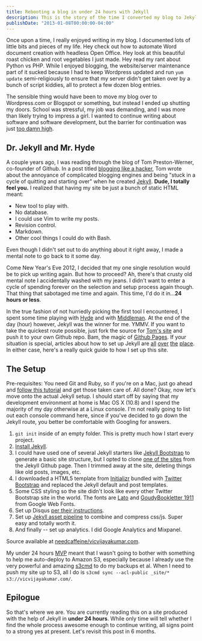 ```yaml
---
title: Rebooting a blog in under 24 hours with Jekyll
description: This is the story of the time I converted my blog to Jekyll.
publishDate: "2013-01-08T00:00:00-04:00"
---
```


Once upon a time, I really enjoyed writing in my blog. I documented lots of little bits and pieces of my life. Hey check out how to automate Word document creation with headless Open Office. Hey look at this beautiful roast chicken and root vegetables I just made. Hey read my rant about Python vs PHP. While I enjoyed blogging, the website/server maintenance part of it sucked because I had to keep Wordpress updated and run `yum update` semi-religiously to ensure that my server didn't get taken over by a bunch of script kiddies, all to protect a few dozen blog entries.

The sensible thing would have been to move my blog over to Wordpress.com or Blogspot or something, but instead I ended up shutting my doors. School was stressful, my job was demanding, and I was more than likely trying to impress a girl. I wanted to continue writing about software and software development, but the barrier for continuation was just [too damn high](https://www.google.com/search?num=10&site=imghp&tbm=isch&q=too+damn+high).

## Dr. Jekyll and Mr. Hyde

A couple years ago, I was reading through the blog of Tom Preston-Werner, co-founder of Github. In a post titled [blogging like a hacker](http://tom.preston-werner.com/2008/11/17/blogging-like-a-hacker.html), Tom wrote about the annoyance of complicated blogging engines and being "stuck in a cycle of quitting and starting over" when he created [Jekyll](https://github.com/mojombo/jekyll). <b>Dude, I totally feel you.</b> I realized that having my site be just a bunch of static HTML meant:

- New tool to play with.
- No database.
- I could use Vim to write my posts.
- Revision control.
- Markdown.
- Other cool things I could do with Bash.

Even though I didn't set out to do anything about it right away, I made a mental note to go back to it some day.

Come New Year's Eve 2012, I decided that my one single resolution would be to pick up writing again. But how to proceed? Ah, there's that crusty old mental note I accidentally washed with my jeans. I didn't want to enter a cycle of spending forever on the selection and setup process again though. That thing that sabotaged me time and again. This time, I'd do it in...<b>24 hours or less</b>.

In the true fashion of not hurriedly picking the first tool I encountered, I spent some time playing with [Hyde](https://github.com/lakshmivyas/hyde) and with [Middleman](https://github.com/middleman/middleman). At the end of the day (hour) however, Jekyll was the winner for me. YMMV. If you want to take the quickest route possible, just fork the source for [Tom's site](https://github.com/mojombo/mojombo.github.com) and push it to your own Github repo. Bam, the magic of [Github Pages](http://pages.github.com/). If your situation is special, articles about how to set up Jekyll are [all](http://jekyllbootstrap.com/) [over](http://net.tutsplus.com/tutorials/other/building-static-sites-with-jekyll/) [the](http://danielmcgraw.com/2011/04/14/The-Ultimate-Guide-To-Getting-Started-With-Jekyll-Part-1/) [place](http://paulstamatiou.com/how-to-wordpress-to-jekyll). In either case, here's a really quick guide to how I set up this site.

## The Setup

Pre-requisites: You need Git and Ruby, so if you're on a Mac, just go ahead and [follow this tutorial](http://www.moncefbelyamani.com/how-to-install-xcode-homebrew-git-rvm-ruby-on-mac/) and get those taken care of. All done? Okay, now let's move onto the actual Jekyll setup. I should start off by saying that my development environment at home is Mac OS X (10.8) and I spend the majority of my day otherwise at a Linux console. I'm not really going to list out each console command here, since if you've decided to go down the Jekyll route, you better be comfortable with Googling for answers.

1. `git init` inside of an empty folder. This is pretty much how I start every project.
2. [Install Jekyll](https://github.com/mojombo/jekyll/wiki/install).
3. I could have used one of several Jekyll starters like [Jekyll Bootstrap](http://jekyllbootstrap.com/) to generate a basic site structure, but I opted to clone [one of the sites](https://github.com/mojombo/jekyll/wiki/sites) from the Jekyll Github page. Then I trimmed away at the site, deleting things like old posts, images, etc.
4. I downloaded a HTML5 template from [Initializr](http://www.initializr.com/) bundled with [Twitter Bootstrap](http://twitter.github.com/bootstrap/) and replaced the Jekyll default and post templates.
5. Some CSS styling so the site didn't look like every other Twitter Bootstrap site in the world. The fonts are [Lato](http://www.google.com/webfonts/specimen/Lato) and [GoudyBookletter 1911](http://www.google.com/webfonts/specimen/Goudy+Bookletter+1911) from Google Web Fonts.
6. Set up Disqus [per their instructions](http://help.disqus.com/customer/portal/articles/472138-jekyll-installation-instructions).
7. Set up [Jekyll asset pipeline](https://github.com/matthodan/jekyll-asset-pipeline) to combine and compress css/js. Super easy and totally worth it.
8. And finally -- set up analytics. I did Google Analytics and Mixpanel.

Source available at <a href="https://github.com/needcaffeine/vicvijayakumar.com">needcaffeine/vicvijayakumar.com</a>.

My under 24 hours [MVP](http://en.wikipedia.org/wiki/Minimum_viable_product) meant that I wasn't going to bother with something to help me auto-deploy to Amazon S3, especially because I already use the very powerful and amazing [s3cmd](http://s3tools.org/s3cmd) to do my backups et al. When I need to push my site up to S3, all I do is `s3cmd sync --acl-public _site/* s3://vicvijayakumar.com/`.

## Epilogue

So that's where we are. You are currently reading this on a site produced with the help of Jekyll in **under 24 hours**. While only time will tell whether I find the whole process awesome enough to continue writing, all signs point to a strong yes at present. Let's revisit this post in 6 months.
